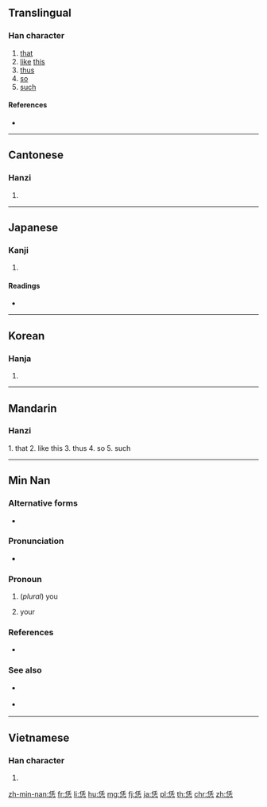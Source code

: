 {{character info/new}}
==Translingual==

===Han character===
{{Han char|rn=61|rad=心|as=06|sn=10|four=22331|canj=OGP|ids=⿱任心}}

# [[that]]
# [[like]] [[this]]
# [[thus]]
# [[so]]
# [[such]]

====References====
* {{Han ref|kx=0383.160|dkj=10518|dj=0713.070|hdz=42291.030|uh=6041|ud=24641|bh=D1A1|bd=53665}}

----

==Cantonese==

===Hanzi===
{{yue-hanzi|jyut=[[jam6]]|y=yam6}}

# {{defn|lang=yue|sort=心06}}

----

==Japanese==

===Kanji===
{{ja-kanji|grade=|rs=心06}}

# {{defn|lang=ja|sort=心06}}

====Readings====
* {{ja-readings|on=[[いん]] (in), [[じん]] (jin), [[にん]] (nin)|kun=[[おもう]] (omou)}}

----

==Korean==

===Hanja===
{{ko-hanja|hangeul=임|eumhun=|rv=im|mr=im|y=im}}

# {{defn|lang=ko|sort=心06}}

----

==Mandarin==

===Hanzi===
{{cmn-hanzi|pin=[[nèn]] ([[nen4]]), [[rèn]] ([[ren4]])|wg=nen<sup>4</sup>, jen<sup>4</sup>}}

1. that
2. like this
3. thus
4. so
5. such

----

==Min Nan==

===Alternative forms===
* {{l|nan|您}}

===Pronunciation===
* {{IPA|[ lɪn˥˧ ]|lang=nan}}

===Pronoun===
{{nan-pronoun|ts|poj=[[lín]] (lin<sup>2</sup>)|pojt=lin2|rs=心06}}

# (''plural'') you
# {{lb|nan|possessive}} your

===References===
* {{thcwd|5971}}

===See also===
* {{qualifier|Mandarin}} {{zh-l|你們|you (plural)}}
* {{qualifier|Mandarin}} {{zh-l|[[你]][[的]]|nǐ de|your}}

----

==Vietnamese==

===Han character===
{{vi-hantu|[[nhắm]], [[nhẩm]], [[nhậm]], [[nhẫm]]|rs=心06}}

# {{defn|lang=vi|sort=心06}}

[[zh-min-nan:恁]]
[[fr:恁]]
[[li:恁]]
[[hu:恁]]
[[mg:恁]]
[[fj:恁]]
[[ja:恁]]
[[pl:恁]]
[[th:恁]]
[[chr:恁]]
[[zh:恁]]